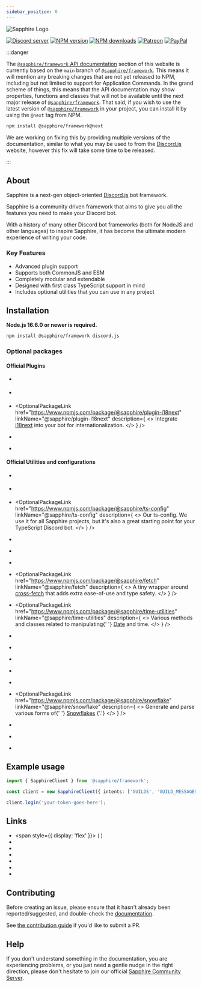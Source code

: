 ```yaml
---
sidebar_position: 0
---
```



<div style={{ textAlign: 'center' }}>

![Sapphire Logo](https://cdn.skyra.pw/gh-assets/sapphire-banner.png)

[![Discord server](https://img.shields.io/discord/737141877803057244?color=5865F2&logo=discord&logoColor=white)](https://sapphirejs.dev/discord)
[![NPM version](https://img.shields.io/npm/v/@sapphire/framework?color=crimson&label=NPM%20Version&logo=npm)](https://www.npmjs.com/package/@favware/graphql-pokemon)
[![NPM downloads](https://img.shields.io/npm/dt/@sapphire/framework.svg?label=NPM%20Downloads&logo=npm)](https://www.npmjs.com/package/@sapphire/framework)
[![Patreon](https://img.shields.io/badge/patreon-donate-brightgreen.svg?label=Patreon&logo=patreon&colorB=F96854&style=flat-square&link=https://sapphirejs.dev/patreon)](https://sapphirejs.dev/patreon)
[![PayPal](https://img.shields.io/badge/paypal-donate-brightgreen.svg?label=Paypal&logo=paypal&colorB=00457C&style=flat-square&link=https://sapphirejs.dev/paypal)](https://sapphirejs.dev/paypal)

</div>

:::danger

The [`@sapphire/framework` API documentation][frameworksdocs] section of this website is currently based on the `main`
branch of [`@sapphire/framework`][saphfw]. This means it will mention any breaking changes that are not yet released to
NPM, including but not limited to support for Application Commands. In the grand scheme of things, this means that the
API documentation may show properties, functions and classes that will not be available until the next major release of
[`@sapphire/framework`][saphfw]. That said, if you wish to use the latest version of [`@sapphire/framework`][saphfw] in
your project, you can install it by using the `@next` tag from NPM.

```bash npm2yarn2pnpm
npm install @sapphire/framework@next
```

We are working on fixing this by providing multiple versions of the documentation, similar to what you may be used to
from the [Discord.js][djs] website, however this fix will take some time to be released.

:::

## About

Sapphire is a next-gen object-oriented [Discord.js][djs] bot framework.

Sapphire is a community driven framework that aims to give you all the features you need to make your Discord bot.

With a history of many other Discord bot frameworks (both for NodeJS and other languages) to inspire Sapphire, it has
become the ultimate modern experience of writing your code.

### Key Features

- Advanced plugin support
- Supports both CommonJS and ESM
- Completely modular and extendable
- Designed with first class TypeScript support in mind
- Includes optional utilities that you can use in any project

## Installation

**Node.js 16.6.0 or newer is required.**

```bash npm2yarn2pnpm
npm install @sapphire/framework discord.js
```

### Optional packages

#### Official Plugins

- <OptionalPackageLink
    href="https://www.npmjs.com/package/@sapphire/plugin-api"
    linkName="@sapphire/plugin-api"
    description="Expose a REST API within the same process as your bot."
  />

- <OptionalPackageLink
    href="https://www.npmjs.com/package/@sapphire/plugin-editable-commands"
    linkName="@sapphire/plugin-editable-commands"
    description="Make it possible to edit your command messages and trigger new commands."
  />

- <OptionalPackageLink
    href="https://www.npmjs.com/package/@sapphire/plugin-i18next"
    linkName="@sapphire/plugin-i18next"
    description={
      <>
        Integrate <a href="https://www.i18next.com">i18next</a> into your bot for internationalization.
      </>
    }
  />

- <OptionalPackageLink
    href="https://www.npmjs.com/package/@sapphire/plugin-logger"
    linkName="@sapphire/plugin-logger"
    description="Add beautiful stylized logging to your bot."
  />

- <OptionalPackageLink
    href="https://www.npmjs.com/package/@sapphire/plugin-subcommands"
    linkName="@sapphire/plugin-subcommands"
    description="Add subcommands to your bot."
  />

#### Official Utilities and configurations

- <OptionalPackageLink
    href="https://www.npmjs.com/package/@sapphire/cli"
    linkName="@sapphire/cli"
    description="CLI to generate a new Sapphire bot or add components to your current one."
  />

- <OptionalPackageLink
    href="https://www.npmjs.com/package/@sapphire/utilities"
    linkName="@sapphire/utilities"
    description="A plethora of awesome utility functions that are more useful than you can probably imagine."
  />

- <OptionalPackageLink
    href="https://www.npmjs.com/package/@sapphire/ts-config"
    linkName="@sapphire/ts-config"
    description={
      <>
        Our ts-config. We use it for all Sapphire projects, but it's also a great starting point for your TypeScript
        Discord bot.
      </>
    }
  />

- <OptionalPackageLink
    href="https://www.npmjs.com/package/@sapphire/discord-utilities"
    linkName="@sapphire/discord-utilities"
    description="Useful utilities for any JavaScript/TypeScript based Discord bot."
  />

- <OptionalPackageLink
    href="https://www.npmjs.com/package/@sapphire/discord.js-utilities"
    linkName="@sapphire/discord.js-utilities"
    description="Useful utilities for a bot using Discord.JS such as paginated responses, type checks and prompts."
  />

- <OptionalPackageLink
    href="https://www.npmjs.com/package/@sapphire/decorators"
    linkName="@sapphire/decorators"
    description="Awesome decorators that let you write cleaner code."
  />

- <OptionalPackageLink
    href="https://www.npmjs.com/package/@sapphire/fetch"
    linkName="@sapphire/fetch"
    description={
      <>
        A tiny wrapper around <a href="https://npmjs.com/package/cross-fetch">cross-fetch</a>
        that adds extra ease-of-use and type safety.
      </>
    }
  />

- <OptionalPackageLink
    href="https://www.npmjs.com/package/@sapphire/time-utilities"
    linkName="@sapphire/time-utilities"
    description={
      <>
        Various methods and classes related to manipulating{' '}
        <a href="https://developer.mozilla.org/en-US/docs/Web/JavaScript/Reference/Global_Objects/Date">Date</a> and
        time.
      </>
    }
  />

- <OptionalPackageLink
    href="https://www.npmjs.com/package/@sapphire/embed-jsx"
    linkName="@sapphire/embed-jsx"
    description="Ever wanted to write your Discord embeds using JSX? Use this library."
  />

- <OptionalPackageLink
    href="https://www.npmjs.com/package/@sapphire/eslint-config"
    linkName="@sapphire/eslint-config"
    description="Our opinionated ESLint config that we use for all Sapphire projects."
  />

- <OptionalPackageLink
    href="https://www.npmjs.com/package/@sapphire/prettier-config"
    linkName="@sapphire/prettier-config"
    description="Our opinionated Prettier config that we use for all Sapphire projects."
  />

- <OptionalPackageLink
    href="https://www.npmjs.com/package/@sapphire/event-iterator"
    linkName="@sapphire/event-iterator"
    description="Turn your event emitter events into async iterators."
  />

- <OptionalPackageLink
    href="https://www.npmjs.com/package/@sapphire/ratelimits"
    linkName="@sapphire/ratelimits"
    description="Handle ratelimits with efficient bucket strategies."
  />

- <OptionalPackageLink
    href="https://www.npmjs.com/package/@sapphire/snowflake"
    linkName="@sapphire/snowflake"
    description={
      <>
        Generate and parse various forms of{' '}
        <a href="https://betterprogramming.pub/uuid-generation-snowflake-identifiers-unique-2aed8b1771bc">Snowflakes</a>
        {'.'}
      </>
    }
  />

- <OptionalPackageLink
    href="https://www.npmjs.com/package/@sapphire/stopwatch"
    linkName="@sapphire/stopwatch"
    description="Accurately measure passing time with this stopwatch utility."
  />

- <OptionalPackageLink
    href="https://www.npmjs.com/package/@sapphire/type"
    linkName="@sapphire/type"
    description="A type detection utility leveraging NodeJS internals."
  />

- <OptionalPackageLink
    href="https://www.npmjs.com/package/@sapphire/async-queue"
    linkName="@sapphire/async-queue"
    description="Sequential asynchronous lock-based queue for promises."
  />

## Example usage

```typescript ts2esm2cjs|{3}|{3}
import { SapphireClient } from '@sapphire/framework';

const client = new SapphireClient({ intents: ['GUILDS', 'GUILD_MESSAGES'] });

client.login('your-token-goes-here');
```

## Links

- <span style={{ display: 'flex' }}>
    <SimpleLink href="https://sapphirejs.dev" linkName="Website" /> (
    <SimpleLink href="https://github.com/sapphiredev/website" linkName="source" noRightMargin />)
  </span>
- <SimpleLink href="/docs/General/Welcome" linkName="Documentation" />
- <SimpleLink href="/docs/Guide/getting-started/getting-started" linkName="Guide" />
- <SimpleLink href="https://sapphirejs.dev/discord" linkName="Sapphire Discord Server" />
- <SimpleLink href="https://discord.gg/djs" linkName="Discord.js Discord server" />
- <SimpleLink href="https://discord.gg/discord-developers" linkName="Discord Developers Discord server" />
- <SimpleLink href="https://github.com/sapphiredev/" linkName="GitHub" />

## Contributing

Before creating an issue, please ensure that it hasn't already been reported/suggested, and double-check the
[documentation](https://sapphirejs.dev/docs/General/Welcome).

See [the contribution guide](https://github.com/sapphiredev/readme/blob/main/CONTRIBUTING.md) if you'd like to submit a
PR.

## Help

If you don't understand something in the documentation, you are experiencing problems, or you just need a gentle nudge
in the right direction, please don't hesitate to join our official
[Sapphire Community Server](https://sapphirejs.dev/discord).

[frameworksdocs]: ../Documentation/api-framework/
[djs]: https://discord.js.org/
[saphfw]: https://github.com/sapphiredev/framework
